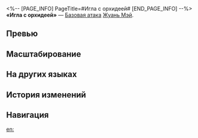 <%-- [PAGE_INFO]
PageTitle=#Игла с орхидеей#
[END_PAGE_INFO] --%>
{{Навык Инфобокс
|Название         = Игла с орхидеей
|Изображение      = Навык Игла с орхидеей.png
|Персонаж         = Жуань Мэй
|Тип              = Базовая атака
|Тэг              = Одиночная атака
|УронСтойк        = 10
|ЭнергияГен       = 20
|Энергия          = 
|Длительность     = 
|Описание         = Наносит выбранному противнику ледяной урон, равный {{Цвет|Выделенный|50%—110%}} от силы атаки Жуань Мэй.
|Свойство1        = 
|Масштабирование1 = 
}}
'''«Игла с орхидеей»''' — [[Базовая атака]] [[Жуань Мэй]].

==Превью==
{{Превью
|Файл = Игла с орхидеей Превью
}}

==Масштабирование==
{{Масштабирование навыка|тип=Базовая атака
|50%;60%;70%;80%;90%;100%;110%;120%;130%;140%
}}

==На других языках==
{{На других языках
|en   = Threading Fragrance
|zhs  = 一针幽兰
|zht  = 一針幽蘭
|ja   = {{Rubi|幽蘭|ゆうらん}}の{{Rubi|調|しら}}べ
|ko   = 그윽한 일침
|es   = Aguja de orquídea
|fr   = Parfum entêtant
|ru   = Игла с орхидеей
|th   = Threading Fragrance
|vi   = U Lan Âm Sắc
|de   = Orchideennadel
|id   = Threading Fragrance
|pt   = Fios de Perfume
}}

==История изменений==
{{История изменений|3.5}}

==Навигация==
{{Навык Навбокс|Жуань Мэй}}

[[en:]]